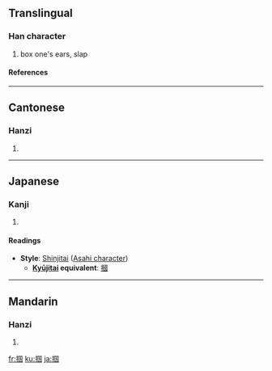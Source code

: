 {{see|摑}}

==Translingual==
===Han character===
{{Han char|rn=64|rad=手|as=08|sn=11|four=|canj=手田一戈 (QWMI)}}
# box one's ears, slap
====References====
{{Han ref|kx=0440.181|hdz=31897.010|uh=63B4|ud=25524}}
----
==Cantonese==
===Hanzi===
{{yue-hanzi|jyut=|y=gwaak3}}
# {{defn|Cantonese}}
----
==Japanese==
===Kanji===
{{ja-kanji|grade=|rs=手08}}
# {{defn|Japanese}} 
====Readings====
{{ja-readings|on=[[かく]] (kaku)|kun=[[つかむ]] (tsukamu), [[つかみ]] (tsukami)}}
* '''Style''': [[Shinjitai]] ([[Wikipedia:Asahi characters|Asahi character]])
** '''[[Kyūjitai]] equivalent''': [[摑]]
----
==Mandarin==
===Hanzi===
{{cmn-hanzi|tra=摑|pin=[[guó]] ([[guo2]])|wg=kuo<sup>2</sup>}}
# {{defn|Mandarin}}

[[fr:掴]]
[[ku:掴]]
[[ja:掴]]